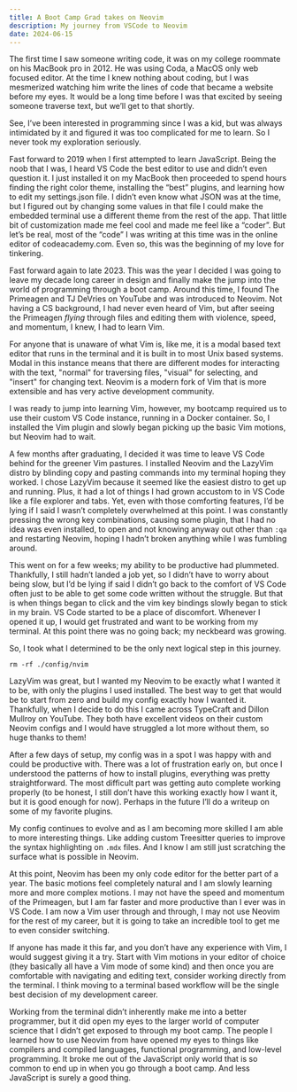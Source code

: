 ```yaml
---
title: A Boot Camp Grad takes on Neovim
description: My journey from VSCode to Neovim
date: 2024-06-15
---
```


The first time I saw someone writing code, it was on my college roommate on his MacBook pro in 2012. He was using Coda, a MacOS only web focused editor. At the time I knew nothing about coding, but I was mesmerized watching him write the lines of code that became a website before my eyes. It would be a long time before I was that excited by seeing someone traverse text, but we’ll get to that shortly. 

See, I’ve been interested in programming since I was a kid, but was always intimidated by it and figured it was too complicated for me to learn. So I never took my exploration seriously. 

Fast forward to 2019 when I first attempted to learn JavaScript. Being the noob that I was, I heard VS Code the best editor to use and didn’t even question it. I just installed it on my MacBook then proceeded to spend hours finding the right color theme, installing the “best” plugins, and learning how to edit my settings.json file. I didn’t even know what JSON was at the time, but I figured out by changing some values in that file I could make the embedded terminal use a different theme from the rest of the app. That little bit of customization made me feel cool and made me feel like a “coder”. But let’s be real, most of the “code” I was writing at this time was in the online editor of codeacademy.com. Even so, this was the beginning of my love for tinkering. 

Fast forward again to late 2023. This was the year I decided I was going to leave my decade long career in design and finally make the jump into the world of programming through a boot camp. Around this time, I found <InlineLink to="https://www.youtube.com/@ThePrimeTimeagen" blank={true}>The Primeagen</InlineLink> and <InlineLink to="https://www.youtube.com/@teej_dv" blank={true}>TJ DeVries</InlineLink> on YouTube and was introduced to Neovim. Not having a CS background, I had never even heard of Vim, but after seeing the Primeagen <InlineLink to="https://www.youtube.com/watch?v=y6VJBeZEDZU" blank={true}>*flying*</InlineLink> through files and editing them with violence, speed, and momentum, I knew, I had to learn Vim. 

For anyone that is unaware of what Vim is, like me, it is a modal based text editor that runs in the terminal and it is built in to most Unix based systems. Modal in this instance means that there are different modes for interacting with the text, "normal" for traversing files, "visual" for selecting, and "insert" for changing text. Neovim is a modern fork of Vim that is more extensible and has very active development community. 

I was ready to jump into learning Vim, however, my bootcamp required us to use their custom VS Code instance, running in a Docker container. So, I installed the Vim plugin and slowly began picking up the basic Vim motions, but Neovim had to wait.  

A few months after graduating, I decided it was time to leave VS Code behind for the greener Vim pastures. I installed <InlineLink to="https://neovim.io/" blank={true}>Neovim</InlineLink> and the <InlineLink to="https://www.lazyvim.orghttps://www.lazyvim.org/https://www.lazyvim.org//" blank={true}>LazyVim</InlineLink> distro by blinding copy and pasting commands into my terminal hoping they worked. I chose LazyVim because it seemed like the easiest distro to get up and running. Plus, it had a lot of things I had grown accustom to in VS Code like a file explorer and tabs. Yet, even with those comforting features, I’d be lying if I said I wasn’t completely overwhelmed at this point. I was constantly pressing the wrong key combinations, causing some plugin, that I had no idea was even installed, to open and not knowing anyway out other than `:qa` and restarting Neovim, hoping I hadn’t broken anything while I was fumbling around. 

This went on for a few weeks; my ability to be productive had plummeted. Thankfully, I still hadn’t landed a job yet, so I didn’t have to worry about being slow, but I’d be lying if said I didn’t go back to the comfort of VS Code often just to be able to get some code written without the struggle. But that is when things began to click and the vim key bindings slowly began to stick in my brain. VS Code started to be a place of discomfort. Whenever I opened it up, I would get frustrated and want to be working from my terminal. At this point there was no going back; my neckbeard was growing. 

So, I took what I determined to be the only next logical step in this journey.

```
rm -rf ./config/nvim
```

LazyVim was great, but I wanted my Neovim to be exactly what I wanted it to be, with only the plugins I used installed. The best way to get that would be to start from zero and build my config exactly how I wanted it. Thankfully, when I decide to do this I came across <InlineLink to="https://www.youtube.com/@typecraft_dev" blank={true}>TypeCraft</InlineLink> and <InlineLink to="https://www.youtube.com/@dmmulroy" blank={true}>Dillon Mullroy</InlineLink> on YouTube. They both have excellent videos on their custom Neovim configs and I would have struggled a lot more without them, so huge thanks to them!  

After a few days of setup, my config was in a spot I was happy with and could be productive with. There was a lot of frustration early on, but once I understood the patterns of how to install plugins, everything was pretty straightforward. The most difficult part was getting auto complete working properly (to be honest, I still don’t have this working exactly how I want it, but it is good enough for now). Perhaps in the future I’ll do a writeup on some of my favorite plugins. 

My config continues to evolve and as I am becoming more skilled I am able to more interesting things. Like adding custom Treesitter queries to improve the syntax highlighting on `.mdx` files. And I know I am still just scratching the surface what is possible in Neovim.

At this point, Neovim has been my only code editor for the better part of a year. The basic motions feel completely natural and I am slowly learning more and more complex motions. I may not have the speed and momentum of the Primeagen, but I am far faster and more productive than I ever was in VS Code. I am now a Vim user through and through, I may not use Neovim for the rest of my career, but it is going to take an incredible tool to get me to even consider switching.

If anyone has made it this far, and you don’t have any experience with Vim, I would suggest giving it a try. Start with Vim motions in your editor of choice (they basically all have a Vim mode of some kind) and then once you are comfortable with navigating and editing text, consider working directly from the terminal. I think moving to a terminal based workflow will be the single best decision of my development career. 

Working from the terminal didn’t inherently make me into a better programmer, but it did open my eyes to the larger world of computer science that I didn’t get exposed to through my boot camp. The people I learned how to use Neovim from have opened my eyes to things like compilers and compiled languages, functional programming, and low-level programming. It broke me out of the JavaScript only world that is so common to end up in when you go through a boot camp. And less JavaScript is surely a good thing. 
